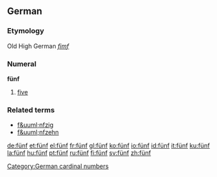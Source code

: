 ==German==
===Etymology===
Old High German ''[[fimf]]''
===Numeral===
'''fünf'''

# [[five]]

===Related terms===
*[[f&uuml;nfzig]]
*[[f&uuml;nfzehn]]

[[Category:German cardinal numbers]]

[[de:fünf]]
[[et:fünf]]
[[el:fünf]]
[[fr:fünf]]
[[gl:fünf]]
[[ko:fünf]]
[[io:fünf]]
[[id:fünf]]
[[it:fünf]]
[[ku:fünf]]
[[la:fünf]]
[[hu:fünf]]
[[pt:fünf]]
[[ru:fünf]]
[[fi:fünf]]
[[sv:fünf]]
[[zh:fünf]]